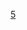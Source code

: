 {{鐵道路線|lua=1|铁道系统=Rapid KL|
|模板名稱=格拉那再也线
|名稱={{rint|my|5}} {{lnl|Rapid KL|5}} {{rint|my|rapidkl}}
|代表色=#{{rcr|KLRT|5}}
|背景顏色=#FFFFFF
|車站列表=#鵝嘜#{{rcb|MRL|ECRL|lsquare}}{{rint|park}} ~ #美拉蒂花園#{{rint|park}} ~ #旺沙瑪珠#{{rint|park}} ~ #南北花園#{{rint|park}} ~ #斯迪亞旺沙#{{rint|park}} ~ #遮拉迪#{{rint|park}} ~ 拿督克拉末 ~ 達邁 ~ #安邦購物中心#{{rcb|Rapid KL|12|lsquare}} ~ 城中城 ~ 甘榜峇魯 ~ #金馬律#{{rcb|Rapid KL|8|lsquare}} ~ #占美清真寺#{{rcb|Rapid KL|3|ldot}}{{rcb|Rapid KL|4|ldot}} ~ #中央艺术坊#{{rcb|Rapid KL|9|ldot}}{{rcb|KTM Komuter|1|lsquare}}{{rcb|KTM Komuter|2|lsquare}}{{rcb|KTM ETS|KTM ETS|lsquare}}{{rint|park}} ~ #吉隆坡中央#{{rcb|KTM Komuter|1|lsquare}}{{rcb|KTM Komuter|2|lsquare}}{{rcb|ERL|6|lsquare}}{{rcb|ERL|7|lsquare}}{{rcb|Rapid KL|8|lsquare}}{{rcb|Rapid KL|9|lsquare}}{{rcb|KTM Komuter|10|lsquare}}{{rcb|KTM ETS|KTM ETS|lsquare}}{{rint|park}} ~ 孟沙 ~ #阿都拉胡坤#{{rcb|KTM Komuter|2|lsquare}} ~ 格靈芝 ~ 大学 ~ #再也花園#{{rint|park}} ~ #亞洲再也#{{rint|park}} ~ #百樂花園#{{rint|park}} ~ #幸福花園#{{rint|park}} ~ #格拉那再也#{{rint|park}} ~ 梳邦谷 ~ #阿拉白沙罗#{{rint|park}} ~ #格林瑪麗#{{rcb|Rapid KL|11|ldot}}{{rint|park}} ~ #梳邦再也#{{rcb|KTM Komuter|2|lsquare}}{{rcb|KTM Komuter|10|lsquare}} ~ SS15 ~ SS18 ~ #USJ7#{{rcb|Rapid KL|B1|ldot}} ~ 大班 ~ 宏愿 ~ #USJ21#{{rint|park}} ~ #美佳园#{{rint|park}} ~ #梳邦阿南#{{rint|park}} ~ #布特拉高原#{{rcb|Rapid KL|4|ldot}}{{rint|park}}
}}<noinclude>
[[Category:吉隆坡轨道交通模板|5]]
</noinclude>